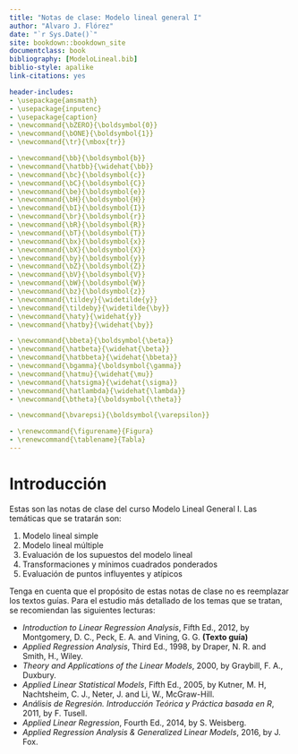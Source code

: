 ```yaml
--- 
title: "Notas de clase: Modelo lineal general I"
author: "Alvaro J. Flórez"
date: "`r Sys.Date()`"
site: bookdown::bookdown_site
documentclass: book
bibliography: [ModeloLineal.bib]
biblio-style: apalike
link-citations: yes

header-includes:
- \usepackage{amsmath}
- \usepackage{inputenc}
- \usepackage{caption}
- \newcommand{\bZERO}{\boldsymbol{0}}
- \newcommand{\bONE}{\boldsymbol{1}}
- \newcommand{\tr}{\mbox{tr}}

- \newcommand{\bb}{\boldsymbol{b}}
- \newcommand{\hatbb}{\widehat{\bb}}
- \newcommand{\bc}{\boldsymbol{c}}
- \newcommand{\bC}{\boldsymbol{C}}
- \newcommand{\be}{\boldsymbol{e}}
- \newcommand{\bH}{\boldsymbol{H}}
- \newcommand{\bI}{\boldsymbol{I}}
- \newcommand{\br}{\boldsymbol{r}}
- \newcommand{\bR}{\boldsymbol{R}}
- \newcommand{\bT}{\boldsymbol{T}}
- \newcommand{\bx}{\boldsymbol{x}}
- \newcommand{\bX}{\boldsymbol{X}}
- \newcommand{\by}{\boldsymbol{y}}
- \newcommand{\bZ}{\boldsymbol{Z}}
- \newcommand{\bV}{\boldsymbol{V}}
- \newcommand{\bW}{\boldsymbol{W}}
- \newcommand{\bz}{\boldsymbol{z}}
- \newcommand{\tildey}{\widetilde{y}}
- \newcommand{\tildeby}{\widetilde{\by}}
- \newcommand{\haty}{\widehat{y}}
- \newcommand{\hatby}{\widehat{\by}}

- \newcommand{\bbeta}{\boldsymbol{\beta}}
- \newcommand{\hatbeta}{\widehat{\beta}}
- \newcommand{\hatbbeta}{\widehat{\bbeta}}
- \newcommand{\bgamma}{\boldsymbol{\gamma}}
- \newcommand{\hatmu}{\widehat{\mu}}
- \newcommand{\hatsigma}{\widehat{\sigma}}
- \newcommand{\hatlambda}{\widehat{\lambda}}
- \newcommand{\btheta}{\boldsymbol{\theta}}

- \newcommand{\bvarepsi}{\boldsymbol{\varepsilon}}

- \renewcommand{\figurename}{Figura}
- \renewcommand{\tablename}{Tabla}
---
```


# Introducción {-}
Estas son las notas de clase del curso Modelo Lineal General I. Las temáticas que se tratarán son:

1. Modelo lineal simple
2. Modelo lineal múltiple
3. Evaluación de los supuestos del modelo lineal
4. Transformaciones y mínimos cuadrados ponderados
5. Evaluación de puntos influyentes y atípicos

Tenga en cuenta que el propósito de estas notas de clase no es reemplazar los textos guías. Para el estudio más detallado de los temas que se tratan, se recomiendan las siguientes lecturas:

- *Introduction to Linear Regression Analysis*, Fifth Ed., 2012, by Montgomery, D. C., Peck, E. A. and Vining, G. G. **(Texto guía)**
- *Applied Regression Analysis*, Third Ed., 1998, by Draper, N. R. and Smith, H., Wiley.
- *Theory and Applications of the Linear Models*, 2000, by Graybill, F. A., Duxbury.
- *Applied Linear Statistical Models*, Fifth Ed., 2005, by Kutner, M. H, Nachtsheim, C. J., Neter, J. and Li, W., McGraw-Hill.
- *Análisis de Regresión. Introducción Teórica y Práctica basada en R*, 2011, by F. Tusell.
- *Applied Linear Regression*, Fourth Ed.,  2014, by S. Weisberg.
- *Applied Regression Analysis \& Generalized Linear Models*, 2016, by J. Fox.